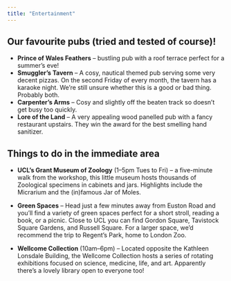 ```yaml
---
title: "Entertainment"
---
```


## Our favourite pubs (tried and tested of course)! 

* **Prince of Wales Feathers** – bustling pub with a roof terrace perfect for a summer’s eve!
* **Smuggler’s Tavern** – A cosy, nautical themed pub serving some very decent pizzas. On the second Friday of every month, the tavern has a karaoke night. We’re still unsure whether this is a good or bad thing. Probably both. 
* **Carpenter’s Arms** – Cosy and slightly off the beaten track so doesn’t get busy too quickly. 
* **Lore of the Land** – A very appealing wood panelled pub with a fancy restaurant upstairs. They win the award for the best smelling hand sanitizer.

## Things to do in the immediate area

* **UCL’s Grant Museum of Zoology** (1–5pm Tues to Fri) – a five-minute walk from the workshop, this little museum hosts thousands of Zoological specimens in cabinets and jars. Highlights include the Micrarium and the (in)famous Jar of Moles.

* **Green Spaces** – Head just a few minutes away from Euston Road and you’ll find a variety of green spaces perfect for a short stroll, reading a book, or a picnic. Close to UCL you can find Gordon Square, Tavistock Square Gardens, and Russell Square. For a larger space, we’d recommend the trip to Regent’s Park, home to London Zoo.

* **Wellcome Collection** (10am–6pm) – Located opposite the Kathleen Lonsdale Building, the Wellcome Collection hosts a series of rotating exhibitions focused on science, medicine, life, and art. Apparently there’s a lovely library open to everyone too!
